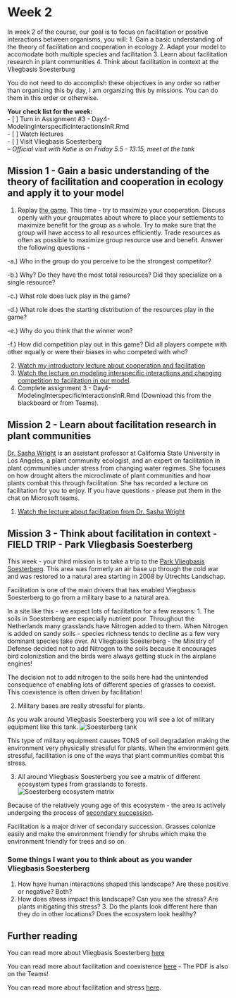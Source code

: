 # Week 2 {#week2}

In week 2 of the course, our goal is to focus on facilitation or positive interactions between organisms, you will: 
1. Gain a basic understanding of the theory of facilitation and cooperation in ecology 
2. Adapt your model to accomodate both multiple species and facilitation 
3. Learn about facilitation research in plant communities
4. Think about facilitation in context at the Vliegbasis Soesterburg 

You do not need to do accomplish these objectives in any order so rather than organizing this by day, I am organizing this by missions. You can do them in this order or otherwise.   

**Your check list for the week:**  
 - [  ] Turn in Assignment #3 - Day4-ModelingInterspecificInteractionsInR.Rmd  
 - [  ] Watch lectures   
 - [  ] Visit Vliegbasis Soesterberg  
      -- *Official visit with Katie is on Friday 5.5 - 13:15, meet at the tank*

## Mission 1 - Gain a basic understanding of the theory of facilitation and cooperation in ecology and apply it to your model
1. Replay [the game](https://colonist.io/). This time - try to maximize your cooperation. Discuss openly with your groupmates about where to place your settlements to maximize benefit for the group as a whole. Try to make sure that the group will have access to all resources efficiently. Trade resources as often as possible to maximize group resource use and benefit. Answer the following questions - 
  
  -a.)	Who in the group do you perceive to be the strongest competitor? 
 
  -b.)	Why? Do they have the most total resources? Did they specialize on a single resource? 
  
  -c.)	What role does luck play in the game? 
  
  -d.)	What role does the starting distribution of the resources play in the game? 
  
  -e.)	Why do you think that the winner won? 
  
  -f.)	How did competition play out in this game? Did all players compete with other equally or were their biases in who competed with who?
  
2. [Watch my introductory lecture about cooperation and facilitation](https://youtu.be/_dee-qjs1ik)
3. [Watch the lecture on modeling interspecific interactions and changing competition to facilitation in our model](https://youtu.be/Sgt9mdIRWsM). 
4. Complete assignment 3 - Day4-ModelingInterspecificInteractionsInR.Rmd (Download this from the blackboard or from Teams). 

## Mission 2 - Learn about facilitation research in plant communities

[Dr. Sasha Wright](https://sashajwright.wixsite.com/wrightlab) is an assistant professor at California State University in Los Angeles, a plant community ecologist, and an expert on facilitation in plant communities under stress from changing water regimes. She focuses on how drought alters the microclimate of plant communities and how plants combat this through facilitation. She has recorded a lecture on facilitation for you to enjoy. If you have questions - please put them in the chat on Microsoft teams. 

1. [Watch the lecture about facilitation from Dr. Sasha Wright](https://youtu.be/3yjR9DugdYM)

## Mission 3 - Think about facilitation in context - FIELD TRIP - Park Vliegbasis Soesterberg 

This week - your third mission is to take a trip to the [Park Vliegbasis Soesterberg](https://utrechtslandschap.nl/natuurgebieden/park-vliegbasis-soesterberg/park-vliegbasis-soesterberg). This area was formerly an air base up through the cold war and was restored to a natural area starting in 2008 by Utrechts Landschap. 

Facilitation is one of the main drivers that has enabled Vliegbasis Soesterberg to go from a military base to a natural area. 

In a site like this - we expect lots of facilitation for a few reasons: 
1. The soils in Soesterberg are especially nutrient poor. Throughout the Netherlands many grasslands have Nitrogen added to them. When Nitrogen is added on sandy soils - species richness tends to decline as a few very dominant species take over. At Vliegbasis Soesterberg - the Ministry of Defense decided not to add Nitrogen to the soils because it encourages bird colonization and the birds were always getting stuck in the airplane engines! 

The decision not to add nitrogen to the soils here had the unintended consequence of enabling lots of different species of grasses to coexist. This coexistence is often driven by facilitation! 

2. Military bases are really stressful for plants. 

As you walk around Vliegbasis Soesterberg you will see a lot of military equipment like this tank. ![Soesterberg tank](./images/Soesterberg-Tank.png)

This type of military equipment causes TONS of soil degradation making the environment very physically stressful for plants. When the environment gets stressful, facilitation is one of the ways that plant communities combat this stress. 

3. All around Vliegbasis Soesterberg you see a matrix of different ecosystem types from grasslands to forests. ![Soesterberg ecosystem matrix](./images/Soesterberg-Succession.png)

Because of the relatively young age of this ecosystem - the area is actively undergoing the process of [secondary succession](https://www.youtube.com/watch?v=jZKIHe2LDP8). 

Facilitation is a major driver of secondary succession. Grasses colonize easily and make the environment friendly for shrubs which make the environment friendly for trees and so on. 

### Some things I want you to think about as you wander Vliegbasis Soesterberg 
1. How have human interactions shaped this landscape? Are these positive or negative? Both?
2. How does stress impact this landscape? Can you see the stress? Are plants mitigating this stress? 3. Do the plants look different here than they do in other locations? Does the ecosystem look healthy? 


## Further reading 
You can read more about Vliegbasis Soesterberg [here](https://utrechtslandschap.nl/natuurgebieden/vliegbasis-soesterberg/meer-informatie)

You can read more about facilitation and coexistence [here](https://besjournals-onlinelibrary-wiley-com.proxy.library.uu.nl/doi/10.1111/j.1365-2745.2007.01295.x) - The PDF is also on the Teams! 

You can read more about facilitation and stress [here](https://news.brown.edu/articles/2013/01/ecostress). 


